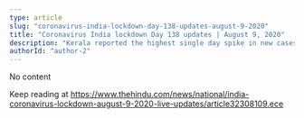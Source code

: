 ```yaml
---
type: article
slug: "coronavirus-india-lockdown-day-138-updates-august-9-2020"
title: "Coronavirus India lockdown Day 138 updates | August 9, 2020"
description: "Kerala reported the highest single day spike in new cases, when 1,420 persons tested positive."
authorId: "author-2"
---
```


No content

Keep reading at https://www.thehindu.com/news/national/india-coronavirus-lockdown-august-9-2020-live-updates/article32308109.ece
